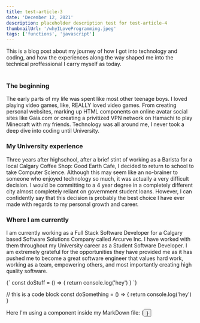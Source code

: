 ```yaml
---
title: test-article-3
date: 'December 12, 2021'
description: placeholder description test for test-article-4
thumbnailUrl: '/whyILoveProgramming.jpeg'
tags: ['functions', 'javascript']
---
```


<div>
  This is a blog post about my journey of how I got into technology and coding, and how the experiences
  along the way shaped me into the technical proffessional I carry myself as today.
</div>

<br/>

### The beginning
The early parts of my life was spent like most other teenage boys. I loved playing video games, like, REALLY loved video games.
From creating personal websites, marking up HTML components on online avatar social sites like Gaia.com or creating a privitized 
VPN network on Hamachi to play Minecraft with my friends. Technology was all around me, I never took a deep dive into coding until University.

### My University experience
Three years after highschool, after a brief stint of working as a Barista for a local Calgary Coffee Shop: Good Earth Cafe, I decided to return to school 
to take Computer Science. Although this may seem like an no-brainer to someone who enjoyed technology so much, it was actually a very difficult decision. I would be committing
to a 4 year degree in a completely different city almost completely reliant on government student loans. However, I can confidently say that this decision is probably 
the best choice I have ever made with regards to my personal growth and career. 

### Where I am currently
I am currently working as a Full Stack Software Developer for a Calgary based Software Solutions Company called Arcurve Inc. I have worked with them throughout
my University career as a Student Software Developer. I am extremely grateful for the opportunities they have provided me as it has pushed me to become a great software engineer that
values hard work, working as a team, empowering others, and most importantly creating high quality software.

<SyntaxHighlighter language="javascript">
  {`
    const doStuff = () => {
      return console.log('hey')
    }
  `}
</SyntaxHighlighter>

// this is a code block const doSomething = () => { return console.log('hey') }

<div>Here I'm using a component inside my MarkDown file: {<Button text={"Click me"}/>}</div>